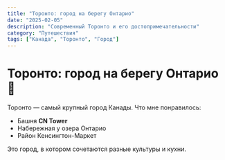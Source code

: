 ```yaml
---
title: "Торонто: город на берегу Онтарио"
date: "2025-02-05"
description: "Современный Торонто и его достопримечательности"
category: "Путешествия"
tags: ["Канада", "Торонто", "Город"]
---
```


# Торонто: город на берегу Онтарио 🌆

Торонто — самый крупный город Канады.
Что мне понравилось:

- Башня **CN Tower**
- Набережная у озера Онтарио
- Район Кенсингтон-Маркет

Это город, в котором сочетаются разные культуры и кухни.